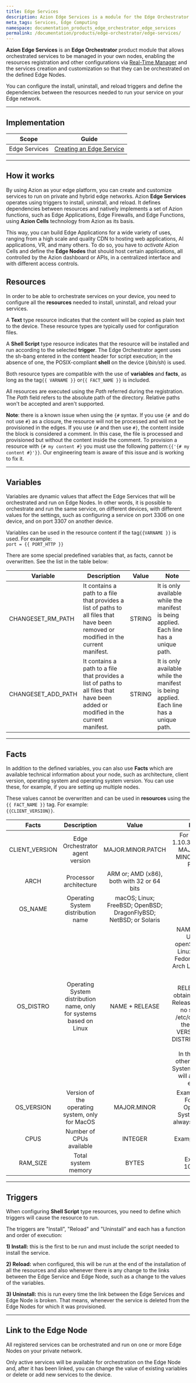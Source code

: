 ```yaml
---
title: Edge Services
description: Azion Edge Services is a module for the Edge Orchestrator product that allows orchestrated services to be managed within your own edge infrastructure.
meta_tags: Services, Edge Computing
namespace: documentation_products_edge_orchestrator_edge_services
permalink: /documentation/products/edge-orchestrator/edge-services/
---
```


**Azion Edge Services** is an **Edge Orchestrator** product module that allows orchestrated services to be managed in your own nodes, enabling the resources registration and other configurations via [Real-Time Manager](https://manager.azion.com/) and the services creation and customization so that they can be orchestrated on the defined Edge Nodes.

You can configure the  install, uninstall, and reload triggers and define the dependencies between the resources needed to run your service on your Edge network.

---

## Implementation

| Scope | Guide |
| - | - | 
| Edge Services| [Creating an Edge Service](/en/documentation/products/guides/edge-services-first-steps/) |

---

## How it works

By using Azion as your edge platform, you can create and customize services to run on private and hybrid edge networks. Azion **Edge Services** operates using triggers to install, uninstall, and reload. It defines dependencies between resources and natively implements a set of Azion functions, such as Edge Applications, Edge Firewalls, and Edge Functions, using **Azion Cells** technology from Azion as its basis.

This way, you can build Edge Applications for a wide variety of uses, ranging from a high scale and quality CDN to hosting web applications, AI applications, VR, and many others. To do so, you have to *activate* Azion Cells and define the **Edge Nodes** that should host certain applications, all controlled by the Azion dashboard or APIs, in a centralized interface and with different access controls.


## Resources

In order to be able to orchestrate services on your device, you need to configure all the **resources** needed to install, uninstall, and reload your services.

A **Text** type resource indicates that the content will be copied as plain text to the device. These resource types are typically used for configuration files.

A **Shell Script** type resource indicates that the resource will be installed and run according to the selected **trigger**. The Edge Orchestrator agent uses the sh-bang entered in the content header for script execution; in the absence of one, the POSIX-compliant **shell** on the device (*/bin/sh*) is used.

Both resource types are compatible with the use of **variables** and **facts**, as long as the tag`{{ VARNAME }}` or`{{ FACT_NAME }}` is included.

All resources are executed using the *Path* referred during the registration. The *Path* field refers to the absolute path of the directory. Relative paths won't be accepted and aren't supported.

**Note**: there is a known issue when using the `{#` syntax. If you use `{# `and do not use `#}` as a closure, the resource will not be processed and will not be provisioned in the edges. If you use `{#` and then use `#}`, the content inside the block is considered a comment. In this case, the file is processed and provisioned but without the content inside the comment. To provision a resource with `{# my content #}` you must use the following pattern:`{{'{# my content #}'}}`. Our engineering team is aware of this issue and is working to fix it.

---

## Variables

Variables are dynamic values that affect the Edge Services that will be orchestrated and run on Edge Nodes. In other words, it is possible to orchestrate and run the same service, on different devices, with different values for the settings, such as configuring a service on port 3306 on one device, and on port 3307 on another device.

Variables can be used in the resource content if the tag`{{VARNAME }}` is used. For example: <br />`port = {{ PORT_HTTP }}`

There are some special predefined variables that, as facts, cannot be overwritten. See the list in the table below:

| Variable | Description | Value | Note |
| --- | --- | --- | --- |
| CHANGESET_RM_PATH | It contains a path to a file that provides a list of paths to all files that have been removed or modified in the current manifest. | STRING | It is only available while the manifest is being applied. Each line has a unique path. |
| CHANGESET_ADD_PATH | It contains a path to a file that provides a list of paths to all files that have been added or modified in the current manifest. | STRING | It is only available while the manifest is being applied. Each line has a unique path. |

---

## Facts

In addition to the defined variables, you can also use **Facts** which are available technical information about your node, such as architecture, client version, operating system and operating system version. You can use these, for example, if you are setting up multiple nodes.

These values cannot be overwritten and can be used in **resources** using the `{{ FACT_NAME }}` tag. For example:<br /> `{{CLIENT_VERSION}}`.

| Facts | Description | Value | Notes |
| :---: | :---: | :---: | :---: |
| CLIENT_VERSION | Edge Orchestrator agent version | MAJOR.MINOR.PATCH | For example: 1.10.3, where 1 is MAJOR, 10 is MINOR and 3 is PATCH |
| ARCH | Processor architecture | ARM or; AMD (x86), both with 32 or 64 bits |  |
| OS_NAME | Operating System distribution name | macOS; Linux; FreeBSD; OpenBSD; DragonFlyBSD; NetBSD; or Solaris |  |
| OS_DISTRO | Operating System distribution name, only for systems based on Linux | NAME + RELEASE | NAME: Debian; Ubuntu; openSUSE; Mint Linux; Gentoo; Fedora; CentOS; Arch Linux or; Kali Linux <br /> <br /> RELEASE: first obtaining via LSB Release, if there is no search in /etc/os-release the value of VERSION_ID or DISTRIB_RELEASE <br /> <br /> In the case of other Operating Systems the value will always be empty. |
| OS_VERSION | Version of the operating system, only for MacOS | MAJOR.MINOR | Example: 10.5. For other Operating Systems it will always be empty. |
| CPUS | Number of CPUs available | INTEGER | Example: 1, 2, 4. |
| RAM_SIZE | Total system memory | BYTES | Example: 1048576 |

---

## Triggers

When configuring **Shell Script** type resources, you need to define which triggers will cause the resource to run.

The triggers are "Install", "Reload" and "Uninstall” and each has a function and order of execution:

**1) Install:** this is the first to be run and must include the script needed to install the service.

**2) Reload:** when configured, this will be run at the end of the installation of all the resources and also whenever there is any change to the links between the Edge Service and Edge Node, such as a change to the values of the variables.

**3) Uninstall:** this is run every time the link between the Edge Services and Edge Node is broken. That means, whenever the service is deleted from the Edge Nodes for which it was provisioned.

---

## Link to the Edge Node

All registered services can be orchestrated and run on one or more Edge Nodes on your private network.

Only active services will be available for orchestration on the Edge Node and, after it has been linked, you can change the value of existing variables or delete or add new services to the device.
